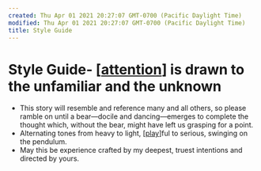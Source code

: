```yaml
---
created: Thu Apr 01 2021 20:27:07 GMT-0700 (Pacific Daylight Time)
modified: Thu Apr 01 2021 20:27:07 GMT-0700 (Pacific Daylight Time)
title: Style Guide
---
```

# Style Guide- [[attention]] is drawn to the unfamiliar and the unknown
- This story will resemble and reference many and all others, so please ramble on until a bear—docile and dancing—emerges to complete the thought which, without the bear, might have left us grasping for a point.
- Alternating tones from heavy to light, [[play]]ful to serious, swinging on the pendulum.
- May this be experience crafted by my deepest, truest intentions and directed by yours.

[//begin]: # "Autogenerated link references for markdown compatibility"
[attention]: ../../areas/get-real/attention "Attention"
[play]: play "Play"
[//end]: # "Autogenerated link references"